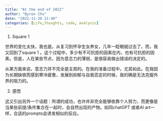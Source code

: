 ```yaml
---
title: "At the end of 2022"
author: "Byron Chu"
date: "2022-11-20 21:40"
categories: [Life,thoughts, code, analysis]
---
```


1.  Square 1

世界的变化太快，我也是。从复习到怀孕生女养女，几年一眨眼就过去了。而，我又回到了square 1 。这个过程中，多少有不可抗拒的因素在内，也有可抗拒的因素。但是，人在某些节点，因为意志力的薄弱，是很容易做出错误的决定的。

从某方面来说，意志力并不完全是主观的。在我的准备过程中，尤其如此。在我因为长期缺铁而感到寒冷疲惫，发展到抑郁与自我否定的时候，我的确是无法克服外界的阻力的。

2.  感悟

这又引出另外一个话题：所谓的成功，也许并非完全能够依靠个人努力，而更像是当某些前提/条件集合在一起时，会自然出现的产物。如同chatGPT 或者AI art一样，合适的prompts会诱发相似的反应。
